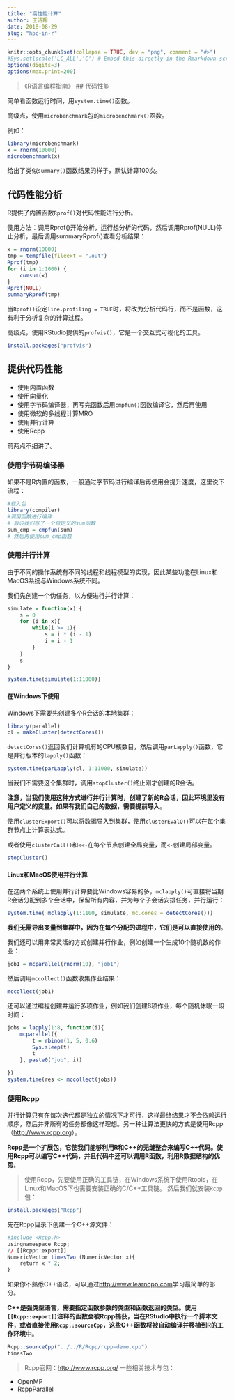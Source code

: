 ```yaml
---
title: "高性能计算"
author: 王诗翔
date: 2018-08-29
slug: "hpc-in-r"
---
```



```r
knitr::opts_chunk$set(collapse = TRUE, dev = "png", comment = "#>")
#Sys.setlocale('LC_ALL','C') # Embed this directly in the Rmarkdown script that contains the Chinese character comment
options(digits=3)
options(max.print=200)
```

> 《R语言编程指南》
## 代码性能

简单看函数运行时间，用`system.time()`函数。

高级点，使用`microbenchmark`包的`microbenchmark()`函数。

例如：

```r
library(microbenchmark)
x = rnorm(10000)
microbenchmark(x)
```

给出了类似`summary()`函数结果的样子，默认计算100次。

## 代码性能分析

R提供了内置函数`Rprof()`对代码性能进行分析。

使用方法：调用Rprof()开始分析，运行想分析的代码，然后调用Rprof(NULL)停止分析，最后调用summaryRprof()查看分析结果：

```r
x = rnorm(10000)
tmp = tempfile(fileext = ".out")
Rprof(tmp)
for (i in 1:1000) {
    cumsum(x)
}
Rprof(NULL)
summaryRprof(tmp)
```


当`Rprof()`设定`line.profiling = TRUE`时，将改为分析代码行，而不是函数，这有利于分析复杂的计算过程。

高级点，使用RStudio提供的`profvis()`，它是一个交互式可视化的工具。

```r
install.packages("profvis")
```

## 提供代码性能

* 使用内置函数
* 使用向量化
* 使用字节码编译器，再写完函数后用`cmpfun()`函数编译它，然后再使用
* 使用微软的多线程计算MRO
* 使用并行计算
* 使用Rcpp


前两点不细讲了。

### 使用字节码编译器

如果不是R内置的函数，一般通过字节码进行编译后再使用会提升速度，这里说下流程：

```r
#载入包
library(compiler)
#调用函数进行编译
# 假设我们写了一个自定义的sum函数
sum_cmp = cmpfun(sum)
# 然后再使用sum_cmp函数
```

### 使用并行计算

由于不同的操作系统有不同的线程和线程模型的实现，因此某些功能在Linux和MacOS系统与Windows系统不同。

我们先创建一个伪任务，以方便进行并行计算：

```r
simulate = function(x) {
    s = 0
    for (i in x){
        while(i >= 1){
            s = i * (i - 1)
            i = i - 1
        }
    }
    s
}
```

```r
system.time(simulate(1:11000))
```


#### 在Windows下使用

Windows下需要先创建多个R会话的本地集群：

```r
library(parallel)
cl = makeCluster(detectCores())
```

`detectCores()`返回我们计算机有的CPU核数目，然后调用`parLapply()`函数，它是并行版本的`lapply()`函数：

```r
system.time(parLapply(cl, 1:11000, simulate))
```

当我们不需要这个集群时，调用`stopCluster()`终止刚才创建的R会话。

**注意，当我们使用这种方式进行并行计算时，创建了新的R会话，因此环境里没有用户定义的变量。如果有我们自己的数据，需要提前导入**。

使用`clusterExport()`可以将数据导入到集群，使用`clusterEvalQ()`可以在每个集群节点上计算表达式。

或者使用`clusterCall()`和`<<-`在每个节点创建全局变量，而`<-`创建局部变量。

```r
stopCluster()
```


#### Linux和MacOS使用并行计算

在这两个系统上使用并行计算要比Windows容易的多，`mclapply()`可直接将当期R会话分配到多个会话中，保留所有内容，并为每个子会话安排任务，并行运行：

```r
system.time( mclapply(1:1100, simulate, mc.cores = detectCores()))
```

**我们无需导出变量到集群中，因为在每个分配的进程中，它们是可以直接使用的**。

我们还可以用非常灵活的方式创建并行作业，例如创建一个生成10个随机数的作业：

```r
job1 = mcparallel(rnorm(10), "job1")
```

然后调用`mccollect()`函数收集作业结果：

```r
mccollect(job1)
```


还可以通过编程创建并运行多项作业，例如我们创建8项作业，每个随机休眠一段时间：

```r
jobs = lapply(1:8, function(i){
    mcparallel({
        t = rbinom(1, 5, 0.6)
        Sys.sleep(t)
        t
    }, paste0("job", i))
    
})
system.time(res <- mccollect(jobs))
```

### 使用Rcpp

并行计算只有在每次迭代都是独立的情况下才可行，这样最终结果才不会依赖运行顺序，然后并非所有的任务都像这样理想。另一种让算法更快的方式是使用Rcpp（<http://www.rcpp.org>）。

**Rcpp是一个扩展包，它使我们能够利用R和C++的无缝整合来编写C++代码。使用Rcpp可以编写C++代码，并且代码中还可以调用R函数，利用R数据结构的优势**。

> 使用Rcpp，先要使用正确的工具链，在Windows系统下使用Rtools，在Linux和MacOS下也需要安装正确的C/C++工具链。
然后我们就安装`Rcpp`包：

```r
install.packages("Rcpp")
```

先在Rcpp目录下创建一个C++源文件：

```r
#include <Rcpp.h>
usingnamespace Rcpp;
// [[Rcpp::export]]
NumericVector timesTwo (NumericVector x){
    return x * 2;
}
```


如果你不熟悉C++语法，可以通过<http://www.learncpp.com>学习最简单的部分。

**C++是强类型语言，需要指定函数参数的类型和函数返回的类型。使用`[[Rcpp::export]]`注释的函数会被Rcpp捕获，当在RStudio中执行一个脚本文件，或者直接使用`Rcpp::sourceCpp`，这些C++函数将被自动编译并移植到R的工作环境中**。

```r
Rcpp::sourceCpp("../../R/Rcpp/rcpp-demo.cpp")
timesTwo
```

> Rcpp官网：<http://www.rcpp.org/>
一些相关技术与包：

* OpenMP
* RcppParallel
